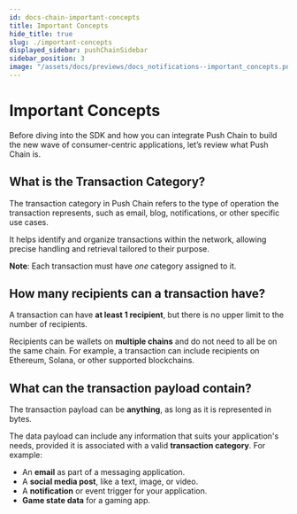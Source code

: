 ```yaml
---
id: docs-chain-important-concepts
title: Important Concepts
hide_title: true
slug: ./important-concepts
displayed_sidebar: pushChainSidebar
sidebar_position: 3
image: "/assets/docs/previews/docs_notifications--important_concepts.png"
---
```


# Important Concepts

Before diving into the SDK and how you can integrate Push Chain to build the new wave of consumer-centric applications, let’s review what Push Chain is.

<head>
  <title>
    {'Important Concepts | Push Chain | Push Documentation'}
  </title>
</head>

## What is the Transaction Category?

The transaction category in Push Chain refers to the type of operation the transaction represents, such as email, blog, notifications, or other specific use cases. 

It helps identify and organize transactions within the network, allowing precise handling and retrieval tailored to their purpose.

**Note**: Each transaction must have *one* category assigned to it.

## How many recipients can a transaction have?

A transaction can have **at least 1 recipient**, but there is no upper limit to the number of recipients. 

Recipients can be wallets on **multiple chains** and do not need to all be on the same chain. For example, a transaction can include recipients on Ethereum, Solana, or other supported blockchains.

## What can the transaction payload contain?

The transaction payload can be **anything**, as long as it is represented in bytes. 

The data payload can include any information that suits your application's needs, provided it is associated with a valid **transaction category**. For example:  
- An **email** as part of a messaging application.  
- A **social media post**, like a text, image, or video.  
- A **notification** or event trigger for your application.  
- **Game state data** for a gaming app.  

